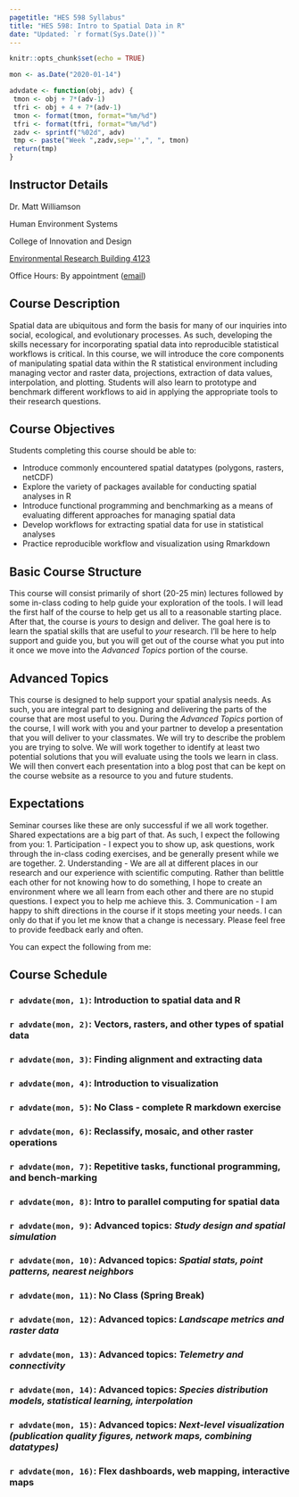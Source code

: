 ```yaml
---
pagetitle: "HES 598 Syllabus"
title: "HES 598: Intro to Spatial Data in R"
date: "Updated: `r format(Sys.Date())`"
---
```


```r
knitr::opts_chunk$set(echo = TRUE)
```


```r
mon <- as.Date("2020-01-14")

advdate <- function(obj, adv) {
 tmon <- obj + 7*(adv-1)
 tfri <- obj + 4 + 7*(adv-1)
 tmon <- format(tmon, format="%m/%d")
 tfri <- format(tfri, format="%m/%d")
 zadv <- sprintf("%02d", adv)
 tmp <- paste("Week ",zadv,sep='',", ", tmon)
 return(tmp)
}
```
## Instructor Details
Dr. Matt Williamson

Human Environment Systems

College of Innovation and Design

[Environmental Research Building 4123](https://goo.gl/maps/RNBM9Y92P6FSuVgM8)

Office Hours: By appointment ([email](mailto:mattwilliamson@boisestate.edu))

## Course Description

Spatial data are ubiquitous and form the basis for many of our inquiries into social, ecological, and evolutionary processes. As such, developing the skills necessary for incorporating spatial data into reproducible statistical workflows is critical. In this course, we will introduce the core components of manipulating spatial data within the R statistical environment including managing vector and raster data, projections, extraction of data values, interpolation, and plotting. Students will also learn to prototype and benchmark different workflows to aid in applying the appropriate tools to their research questions.

## Course Objectives

Students completing this course should be able to:

 - Introduce commonly encountered spatial datatypes (polygons, rasters, netCDF)
 - Explore the variety of packages available for conducting spatial analyses in R
 - Introduce functional programming and benchmarking as a means of evaluating different approaches for managing spatial data
 - Develop workflows for extracting spatial data for use in statistical analyses
 - Practice reproducible workflow and visualization using Rmarkdown


## Basic Course Structure
This course will consist primarily of short (20-25 min) lectures followed by some in-class coding to help guide your exploration of the tools. I will lead the first half of the course to help get us all to a reasonable starting place. After that, the course is _yours_ to design and deliver. The goal here is to learn the spatial skills that are useful to _your_ research. I'll be here to help support and guide you, but you will get out of the course what you put into it once we move into the *Advanced Topics* portion of the course.

## Advanced Topics
This course is designed to help support your spatial analysis needs. As such, you are integral part to designing and delivering the parts of the course that are most useful to you. During the *Advanced Topics* portion of the course, I will work with you and your partner to develop a presentation that you will deliver to your classmates. We will try to describe the problem you are trying to solve. We will work together to identify at least two potential solutions that you will evaluate using the tools we learn in class. We will then convert each presentation into a blog post that can be kept on the course website as a resource to you and future students.

## Expectations
Seminar courses like these are only successful if we all work together. Shared expectations are a big part of that. As such, I expect the following from you:
1. Participation - I expect you to show up, ask questions, work through the in-class coding exercises, and be generally present while we are together.
2. Understanding - We are all at different places in our research and our experience with scientific computing. Rather than belittle each other for not knowing how to do something, I hope to create an environment where we all learn from each other and there are no stupid questions. I expect you to help me achieve this.
3. Communication - I am happy to shift directions in the course if it stops meeting your needs. I can only do that if you let me know that a change is necessary. Please feel free to provide feedback early and often.

You can expect the following from me:

## Course Schedule
###  `r advdate(mon, 1)`: Introduction to spatial data and R

###  `r advdate(mon, 2)`: Vectors, rasters, and other types of spatial data

###  `r advdate(mon, 3)`: Finding alignment and extracting data

###  `r advdate(mon, 4)`: Introduction to visualization

###  `r advdate(mon, 5)`: No Class - complete R markdown exercise

###  `r advdate(mon, 6)`: Reclassify, mosaic, and other raster operations

###  `r advdate(mon, 7)`: Repetitive tasks, functional programming, and bench-marking

###  `r advdate(mon, 8)`: Intro to parallel computing for spatial data

###  `r advdate(mon, 9)`: Advanced topics: _Study design and spatial simulation_ 

###  `r advdate(mon, 10)`: Advanced topics: _Spatial stats, point patterns, nearest neighbors_

###  `r advdate(mon, 11)`: No Class (Spring Break)

###  `r advdate(mon, 12)`: Advanced topics: _Landscape metrics and raster data_

###  `r advdate(mon, 13)`: Advanced topics: _Telemetry and connectivity_

###  `r advdate(mon, 14)`: Advanced topics: _Species distribution models, statistical learning, interpolation_

###  `r advdate(mon, 15)`: Advanced topics: _Next-level visualization (publication quality figures, network maps, combining datatypes)_

###  `r advdate(mon, 16)`: Flex dashboards, web mapping, interactive maps

